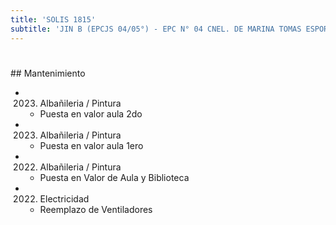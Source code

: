 ```yaml
---
title: 'SOLIS 1815'
subtitle: 'JIN B (EPCJS 04/05°) - EPC N° 04 CNEL. DE MARINA TOMAS ESPORA'
---
```


#


 ## Mantenimiento

*  (2023) Albañileria / Pintura 
    + Puesta en valor aula 2do

*  (2023) Albañileria / Pintura 
    + Puesta en valor aula 1ero

*  (2022) Albañileria / Pintura 
    + Puesta en Valor de Aula y Biblioteca

*  (2022) Electricidad 
    + Reemplazo de Ventiladores



